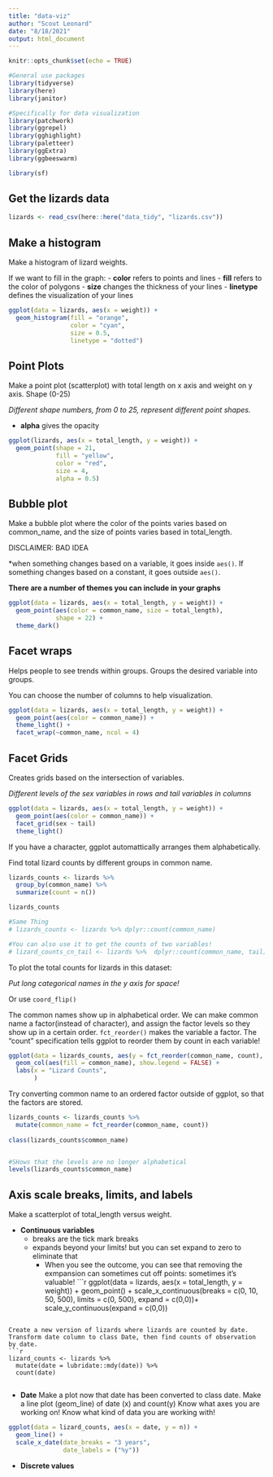 ```yaml
---
title: "data-viz"
author: "Scout Leonard"
date: "8/18/2021"
output: html_document
---
```


```r
knitr::opts_chunk$set(echo = TRUE)

#General use packages
library(tidyverse)
library(here)
library(janitor)

#Specifically for data visualization
library(patchwork)
library(ggrepel)
library(gghighlight)
library(paletteer)
library(ggExtra)
library(ggbeeswarm)

library(sf)
```

## Get the lizards data

```r
lizards <- read_csv(here::here("data_tidy", "lizards.csv"))
```

## Make a histogram 

Make a histogram of lizard weights.

If we want to fill in the graph:
- **color** refers to points and lines
- **fill** refers to the color of polygons
- **size** changes the thickness of your lines 
- **linetype** defines the visualization of your lines 

```r
ggplot(data = lizards, aes(x = weight)) +
  geom_histogram(fill = "orange",
                 color = "cyan",
                 size = 0.5,
                 linetype = "dotted")
```
## Point Plots

Make a point plot (scatterplot) with total length on x axis and weight on y axis. Shape (0-25)

*Different shape numbers, from 0 to 25, represent different point shapes.*

- **alpha** gives the opacity

```r
ggplot(lizards, aes(x = total_length, y = weight)) +
  geom_point(shape = 21,
             fill = "yellow",
             color = "red",
             size = 4,
             alpha = 0.5)
```

## Bubble plot 

Make a bubble plot where the color of the points varies based on common_name, and the size of points varies based in total_length.

DISCLAIMER: BAD IDEA

*when something changes based on a variable, it goes inside `aes()`. If something changes based on a constant, it goes outside `aes()`. 

**There are a number of themes you can include in your graphs** 

```r
ggplot(data = lizards, aes(x = total_length, y = weight)) +
  geom_point(aes(color = common_name, size = total_length),
             shape = 22) +
  theme_dark()
```

## Facet wraps 

Helps people to see trends within groups. Groups the desired variable into groups. 

You can choose the number of columns to help visualization. 

```r
ggplot(data = lizards, aes(x = total_length, y = weight)) +
  geom_point(aes(color = common_name)) +
  theme_light() +
  facet_wrap(~common_name, ncol = 4)
```
## Facet Grids

Creates grids based on the intersection of variables. 

*Different levels of the sex variables in rows and tail variables in columns*

```r
ggplot(data = lizards, aes(x = total_length, y = weight)) +
  geom_point(aes(color = common_name)) +
  facet_grid(sex ~ tail)
  theme_light()
```
If you have a character, ggplot automattically arranges them alphabetically. 

Find total lizard counts by different groups in common name. 
```r
lizards_counts <- lizards %>% 
  group_by(common_name) %>% 
  summarize(count = n())

lizards_counts

#Same Thing 
# lizards_counts <- lizards %>% dplyr::count(common_name)

#You can also use it to get the counts of two variables! 
# lizard_counts_cn_tail <- lizards %>%  dplyr::count(common_name, tail)

```

To plot the total counts for lizards in this dataset: 

*Put long categorical names in the y axis for space!* 

Or use `coord_flip()`

The common names show up in alphabetical order. We can make common name a factor(instead of character), and assign the factor levels so they show up in a certain order. `fct_reorder()` makes the variable a factor. The "count" specification tells ggplot to reorder them by count in each variable! 

```r
ggplot(data = lizards_counts, aes(y = fct_reorder(common_name, count), x = count)) +
  geom_col(aes(fill = common_name), show.legend = FALSE) +
  labs(x = "Lizard Counts",
       )
```
Try converting common name to an ordered factor outside of ggplot, so that the factors are stored. 

```r
lizards_counts <- lizards_counts %>% 
  mutate(common_name = fct_reorder(common_name, count))
         
class(lizards_counts$common_name)


#SHows that the levels are no longer alphabetical
levels(lizards_counts$common_name)
```
## Axis scale breaks, limits, and labels 

Make a scatterplot of total_length versus weight. 

- **Continuous variables**
  - breaks are the tick mark breaks 
  - expands beyond your limits! but you can set expand to zero to eliminate that 
    - When you see the outcome, you can see that removing the exmpansion can sometimes cut off points: sometimes it's valuable! 
```r
ggplot(data = lizards, aes(x = total_length, y = weight)) +
  geom_point() +
  scale_x_continuous(breaks = c(0, 10, 50, 500),
                     limits = c(0, 500),
                     expand = c(0,0))+
  scale_y_continuous(expand = c(0,0))

```

Create a new version of lizards where lizards are counted by date.
Transform date column to class Date, then find counts of observation by date.
```r
lizard_counts <- lizards %>% 
  mutate(date = lubridate::mdy(date)) %>% 
  count(date)
  
```

- **Date**
Make a plot now that date has been converted to class date. 
Make a line plot (geom_line) of date (x) and count(y)
Know what axes you are working on!
Know what kind of data you are working with! 
```r
ggplot(data = lizard_counts, aes(x = date, y = n)) +
  geom_line() + 
  scale_x_date(date_breaks = "3 years",
               date_labels = ("%y"))
```

- **Discrete values**





